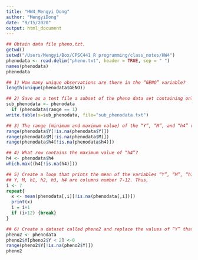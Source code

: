```yaml
---
title: "HW4_Mengyi Dong"
author: "MengyiDong"
date: "9/15/2020"
output: html_document
---
```

```r
## Obtain data file pheno.tzt.
getwd()
setwd("/Users/Mengyi/Box/CPSC441 R programming/class_notes/HW4")
phenodata <- read.delim("pheno.txt", header = TRUE, sep = " ")
names(phenodata)
phenodata
```
```r
## 1) How many unique observations are there in the “GENO” variable?
length(unique(phenodata$GENO))
```
```r
## 2) Save as a text file a subset of the pheno data set containing only range 1.
sub_phenodata <- phenodata
  if (phenodata$range == 1)
write.table(x=sub_phenodata, file="sub_phenodata.txt")
```
```r
## 3) The range (minimum and maximum value) of the “Y”, “M”, and “h4” variables.
range(phenodata$Y[!is.na(phenodata$Y)])
range(phenodata$M[!is.na(phenodata$M)])
range(phenodata$h4[!is.na(phenodata$h4)])
```
```r
## 4) What row contains the maximum value of “h4”?
h4 <- phenodata$h4
which.max((h4[!is.na(h4)]))
```
```r
## 5) Create a loop that prints the mean of the variables “Y”, “M”, “h1”, “h2”, “h3”, and “h4” (it must be done using a loop, e.g., for, while, or repeat).
## Y, M, h1, h2, h3, h4 are columns number 7-12. Thus,
i <- 7
repeat{
  x <- mean(phenodata[,i][!is.na(phenodata[,i])])
  print(x)
  i = i+1
  if (i>12) {break}
}

```

```r
## 6) Create a dataset called pheno2 and replace the values of “Y” that are smaller than 2 by 0.
pheno2 <- phenodata 
pheno2$Y[pheno2$Y < 2] <-0 
range(pheno2$Y[!is.na(pheno2$Y)])
pheno2
```


